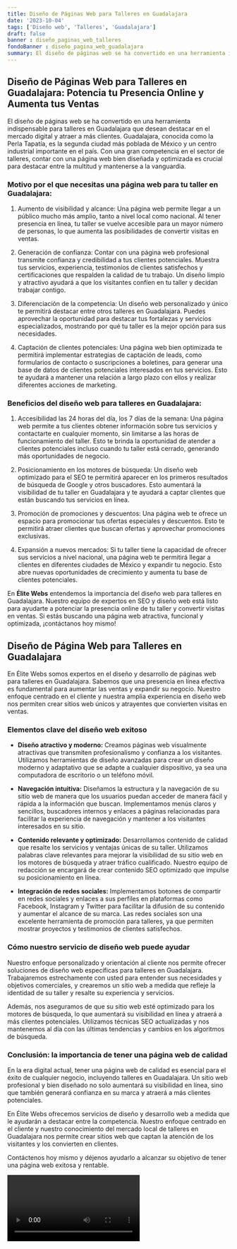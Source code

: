 ```yaml
---
title: Diseño de Páginas Web para Talleres en Guadalajara
date: '2023-10-04'
tags: ['Diseño web', 'Talleres', 'Guadalajara']
draft: false
banner : diseño_paginas_web_talleres
fondoBanner : diseño_pagina_web_guadalajara
summary: El diseño de páginas web se ha convertido en una herramienta indispensable para talleres en Guadalajara que desean destacar en el mercado digital y atraer a más clientes. Guadalajara, conocida como la Perla Tapatía, es la segunda ciudad más poblada de México y un centro industrial importante en el país. Con una gran competencia en el sector de talleres, contar con una página web bien diseñada y optimizada es crucial para destacar entre la multitud y mantenerse a la vanguardia.
---
```


## Diseño de Páginas Web para Talleres en Guadalajara: Potencia tu Presencia Online y Aumenta tus Ventas

El diseño de páginas web se ha convertido en una herramienta indispensable para talleres en Guadalajara que desean destacar en el mercado digital y atraer a más clientes. Guadalajara, conocida como la Perla Tapatía, es la segunda ciudad más poblada de México y un centro industrial importante en el país. Con una gran competencia en el sector de talleres, contar con una página web bien diseñada y optimizada es crucial para destacar entre la multitud y mantenerse a la vanguardia.

### Motivo por el que necesitas una página web para tu taller en Guadalajara:

1. Aumento de visibilidad y alcance: Una página web permite llegar a un público mucho más amplio, tanto a nivel local como nacional. Al tener presencia en línea, tu taller se vuelve accesible para un mayor número de personas, lo que aumenta las posibilidades de convertir visitas en ventas.

2. Generación de confianza: Contar con una página web profesional transmite confianza y credibilidad a tus clientes potenciales. Muestra tus servicios, experiencia, testimonios de clientes satisfechos y certificaciones que respalden la calidad de tu trabajo. Un diseño limpio y atractivo ayudará a que los visitantes confíen en tu taller y decidan trabajar contigo.

3. Diferenciación de la competencia: Un diseño web personalizado y único te permitirá destacar entre otros talleres en Guadalajara. Puedes aprovechar la oportunidad para destacar tus fortalezas y servicios especializados, mostrando por qué tu taller es la mejor opción para sus necesidades. 

4. Captación de clientes potenciales: Una página web bien optimizada te permitirá implementar estrategias de captación de leads, como formularios de contacto o suscripciones a boletines, para generar una base de datos de clientes potenciales interesados en tus servicios. Esto te ayudará a mantener una relación a largo plazo con ellos y realizar diferentes acciones de marketing.

### Beneficios del diseño web para talleres en Guadalajara:

1. Accesibilidad las 24 horas del día, los 7 días de la semana: Una página web permite a tus clientes obtener información sobre tus servicios y contactarte en cualquier momento, sin limitarse a las horas de funcionamiento del taller. Esto te brinda la oportunidad de atender a clientes potenciales incluso cuando tu taller está cerrado, generando más oportunidades de negocio.

2. Posicionamiento en los motores de búsqueda: Un diseño web optimizado para el SEO te permitirá aparecer en los primeros resultados de búsqueda de Google y otros buscadores. Esto aumentará la visibilidad de tu taller en Guadalajara y te ayudará a captar clientes que están buscando tus servicios en línea.

3. Promoción de promociones y descuentos: Una página web te ofrece un espacio para promocionar tus ofertas especiales y descuentos. Esto te permitirá atraer clientes que buscan ofertas y aprovechar promociones exclusivas. 

4. Expansión a nuevos mercados: Si tu taller tiene la capacidad de ofrecer sus servicios a nivel nacional, una página web te permitirá llegar a clientes en diferentes ciudades de México y expandir tu negocio. Esto abre nuevas oportunidades de crecimiento y aumenta tu base de clientes potenciales.

En **Élite Webs** entendemos la importancia del diseño web para talleres en Guadalajara. Nuestro equipo de expertos en SEO y diseño web está listo para ayudarte a potenciar la presencia online de tu taller y convertir visitas en ventas. Si estás buscando una página web atractiva, funcional y optimizada, ¡contáctanos hoy mismo!

<GifSeo />

<Cta />

## Diseño de Página Web para Talleres en Guadalajara

En Élite Webs somos expertos en el diseño y desarrollo de páginas web para talleres en Guadalajara. Sabemos que una presencia en línea efectiva es fundamental para aumentar las ventas y expandir su negocio. Nuestro enfoque centrado en el cliente y nuestra amplia experiencia en diseño web nos permiten crear sitios web únicos y atrayentes que convierten visitas en ventas.

### Elementos clave del diseño web exitoso

- **Diseño atractivo y moderno:** Creamos páginas web visualmente atractivas que transmiten profesionalismo y confianza a los visitantes. Utilizamos herramientas de diseño avanzadas para crear un diseño moderno y adaptativo que se adapte a cualquier dispositivo, ya sea una computadora de escritorio o un teléfono móvil.

- **Navegación intuitiva:** Diseñamos la estructura y la navegación de su sitio web de manera que los usuarios puedan acceder de manera fácil y rápida a la información que buscan. Implementamos menús claros y sencillos, buscadores internos y enlaces a páginas relacionadas para facilitar la experiencia de navegación y mantener a los visitantes interesados en su sitio.

- **Contenido relevante y optimizado:** Desarrollamos contenido de calidad que resalte los servicios y ventajas únicas de su taller. Utilizamos palabras clave relevantes para mejorar la visibilidad de su sitio web en los motores de búsqueda y atraer tráfico cualificado. Nuestro equipo de redacción se encargará de crear contenido SEO optimizado que impulse su posicionamiento en línea.

- **Integración de redes sociales:** Implementamos botones de compartir en redes sociales y enlaces a sus perfiles en plataformas como Facebook, Instagram y Twitter para facilitar la difusión de su contenido y aumentar el alcance de su marca. Las redes sociales son una excelente herramienta de promoción para talleres, ya que permiten mostrar proyectos y testimonios de clientes satisfechos.

### Cómo nuestro servicio de diseño web puede ayudar

Nuestro enfoque personalizado y orientación al cliente nos permite ofrecer soluciones de diseño web específicas para talleres en Guadalajara. Trabajaremos estrechamente con usted para entender sus necesidades y objetivos comerciales, y crearemos un sitio web a medida que refleje la identidad de su taller y resalte su experiencia y servicios.

Además, nos aseguramos de que su sitio web esté optimizado para los motores de búsqueda, lo que aumentará su visibilidad en línea y atraerá a más clientes potenciales. Utilizamos técnicas SEO actualizadas y nos mantenemos al día con las últimas tendencias y cambios en los algoritmos de búsqueda.

### Conclusión: la importancia de tener una página web de calidad

En la era digital actual, tener una página web de calidad es esencial para el éxito de cualquier negocio, incluyendo talleres en Guadalajara. Un sitio web profesional y bien diseñado no solo aumentará su visibilidad en línea, sino que también generará confianza en su marca y atraerá a más clientes potenciales.

En Élite Webs ofrecemos servicios de diseño y desarrollo web a medida que le ayudarán a destacar entre la competencia. Nuestro enfoque centrado en el cliente y nuestro conocimiento del mercado local de talleres en Guadalajara nos permite crear sitios web que captan la atención de los visitantes y los convierten en clientes.

Contáctenos hoy mismo y déjenos ayudarlo a alcanzar su objetivo de tener una página web exitosa y rentable.

<Video />

<CtaBot job='Talleres' city='Guadalajara'/>

<Gmaps query='Guadalajara+españa+maps' />